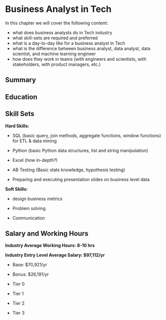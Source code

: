 # Business Analyst in Tech {-}

In this chapter we will cover the following content:

- what does business analysts do in Tech industry
- what skill-sets are required and preferred
- what is a day-to-day like for a business analyst in Tech
- what is the difference between business analyst, data analyst, data scientist, and machine learning engineer
- how does they work in teams (with engineers and scientists, with stakeholders, with product managers, etc.)

## Summary {-}

## Education {-}

## Skill Sets {-}

**Hard Skills:**

* SQL (basic query, join methods, aggregate functions, window functions) for ETL & data mining

* Python (basic Python data structures, list and string manipulation)

* Excel (how in-depth?)

* AB Testing (Basic stats knowledge, hypothesis testing)

* Preparing and executing presentation slides on business level data

**Soft Skills:**

* design business metrics

* Problem solving

* Communication 

## Salary and Working Hours {-}

**Industry Average Working Hours: 8-10 hrs**

**Industry Entry Level Average Salary: $97,112/yr**

* Base: $70,921/yr

* Bonus: $26,191/yr

- Tier 0



- Tier 1



- Tier 2



- Tier 3


